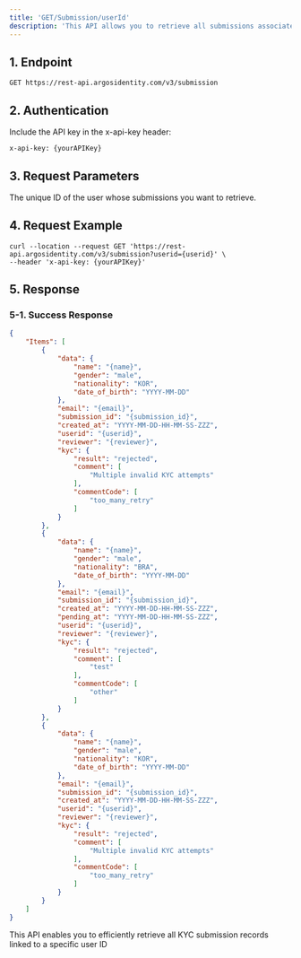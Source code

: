 ```yaml
---
title: 'GET/Submission/userId'
description: 'This API allows you to retrieve all submissions associated with a specific `user_id`. It returns all KYC data submitted by the same user ID.'
---
```


## 1. Endpoint

```text GET/Submission/userId
GET https://rest-api.argosidentity.com/v3/submission
```
## 2. Authentication

Include the API key in the x-api-key header:

```text x-api-key
x-api-key: {yourAPIKey}
```


## 3. Request Parameters

<ResponseField name="userid" type="string" required="true">
 The unique ID of the user whose submissions you want to retrieve.
</ResponseField>


## 4. Request Example

```curl GET/Submission/userId
curl --location --request GET 'https://rest-api.argosidentity.com/v3/submission?userid={userid}' \
--header 'x-api-key: {yourAPIKey}'
```

## 5. Response

### 5-1. Success Response  
```json result.json
{
    "Items": [
        {
            "data": {
                "name": "{name}",
                "gender": "male",
                "nationality": "KOR",
                "date_of_birth": "YYYY-MM-DD"
            },
            "email": "{email}",
            "submission_id": "{submission_id}",
            "created_at": "YYYY-MM-DD-HH-MM-SS-ZZZ",
            "userid": "{userid}",
            "reviewer": "{reviewer}",
            "kyc": {
                "result": "rejected",
                "comment": [
                    "Multiple invalid KYC attempts"
                ],
                "commentCode": [
                    "too_many_retry"
                ]
            }
        },
        {
            "data": {
                "name": "{name}",
                "gender": "male",
                "nationality": "BRA",
                "date_of_birth": "YYYY-MM-DD"
            },
            "email": "{email}",
            "submission_id": "{submission_id}",
            "created_at": "YYYY-MM-DD-HH-MM-SS-ZZZ",
            "pending_at": "YYYY-MM-DD-HH-MM-SS-ZZZ",
            "userid": "{userid}",
            "reviewer": "{reviewer}",
            "kyc": {
                "result": "rejected",
                "comment": [
                    "test"
                ],
                "commentCode": [
                    "other"
                ]
            }
        },
        {
            "data": {
                "name": "{name}",
                "gender": "male",
                "nationality": "KOR",
                "date_of_birth": "YYYY-MM-DD"
            },
            "email": "{email}",
            "submission_id": "{submission_id}",
            "created_at": "YYYY-MM-DD-HH-MM-SS-ZZZ",
            "userid": "{userid}",
            "reviewer": "{reviewer}",
            "kyc": {
                "result": "rejected",
                "comment": [
                    "Multiple invalid KYC attempts"
                ],
                "commentCode": [
                    "too_many_retry"
                ]
            }
        }
    ]
}
```
This API enables you to efficiently retrieve all KYC submission records linked to a specific user ID